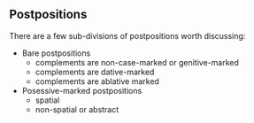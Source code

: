 
<Article isProse>

# Postpositions

There are a few sub-divisions of postpositions worth discussing:

- Bare postpositions
    - complements are non-case-marked or genitive-marked
    - complements are dative-marked
    - complements are ablative marked
- Posessive-marked postpositions
    - spatial
    - non-spatial or abstract

</Article>

<PostpositionsTable data={postpositions} />
